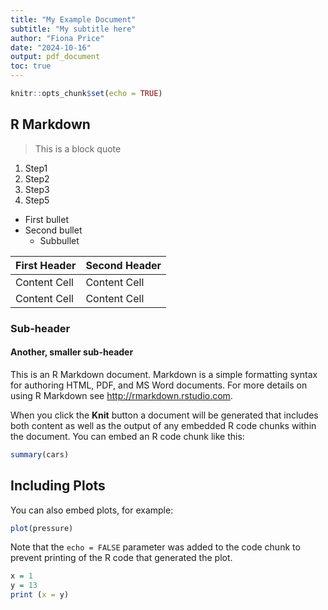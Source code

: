 ```yaml
---
title: "My Example Document"
subtitle: "My subtitle here"
author: "Fiona Price"
date: "2024-10-16"
output: pdf_document
toc: true
---
```


```r
knitr::opts_chunk$set(echo = TRUE)
```

## R Markdown

> This is a block quote

1.  Step1
2.  Step2
3.  Step3
4.  Step5

-   First bullet
-   Second bullet
    -   Subbullet

| First Header | Second Header |
|--------------|---------------|
| Content Cell | Content Cell  |
| Content Cell | Content Cell  |

### Sub-header

#### Another, smaller sub-header

This is an R Markdown document. Markdown is a simple formatting syntax for authoring HTML, PDF, and MS Word documents. For more details on using R Markdown see <http://rmarkdown.rstudio.com>.

When you click the **Knit** button a document will be generated that includes both content as well as the output of any embedded R code chunks within the document. You can embed an R code chunk like this:

```r
summary(cars)
```

## Including Plots

You can also embed plots, for example:

```r
plot(pressure)
```

Note that the `echo = FALSE` parameter was added to the code chunk to prevent printing of the R code that generated the plot.

```r
x = 1
y = 13
print (x = y)
```
